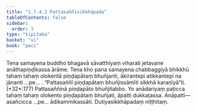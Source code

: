 ```yaml
---
title: "1.7.4.2 Pattasaññīsikkhāpada"
tableOfContents: false
sidebar:
  order: 3
type: "tipitaka"
basket: "vi"
book: "paci"
---
```



<DynamicBreadcrumb />

<Division number="607" book="paci">

<Paragraph number="1840" book="paci">
Tena samayena buddho bhagavā sāvatthiyaṃ viharati jetavane anāthapiṇḍikassa ārāme. Tena kho pana samayena chabbaggiyā bhikkhū tahaṃ tahaṃ olokentā piṇḍapātaṃ bhuñjanti, ākirantepi atikkantepi na jānanti …pe… .
</Paragraph>

<Paragraph number="1841" book="paci">
<Emphasis>“Pattasaññī piṇḍapātaṃ bhuñjissāmīti sikkhā karaṇīyā”</Emphasis>ti. (*32*:<Emphasis>177</Emphasis>)
</Paragraph>

<Paragraph number="1842" book="paci">
Pattasaññinā piṇḍapāto bhuñjitabbo. Yo anādariyaṃ paṭicca tahaṃ tahaṃ olokento piṇḍapātaṃ bhuñjati, āpatti dukkaṭassa.
</Paragraph>

<Paragraph number="1843" book="paci">
Anāpatti— asañcicca …pe… ādikammikassāti.

</Paragraph>
</Division>

<Paragraph number="1844" type="center" book="paci">
Dutiyasikkhāpadaṃ niṭṭhitaṃ.
</Paragraph>